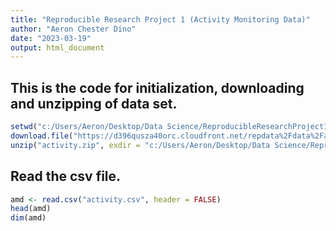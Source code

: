 ```yaml
---
title: "Reproducible Research Project 1 (Activity Monitoring Data)"
author: "Aeron Chester Dino"
date: "2023-03-19"
output: html_document
---
```


## This is the code for initialization, downloading and unzipping of data set.
```r
setwd("c:/Users/Aeron/Desktop/Data Science/ReproducibleResearchProject1")
download.file("https://d396qusza40orc.cloudfront.net/repdata%2Fdata%2Factivity.zip", destfile = "activity.zip")
unzip("activity.zip", exdir = "c:/Users/Aeron/Desktop/Data Science/ReproducibleResearchProject1")

```

## Read the csv file.

```r
amd <- read.csv("activity.csv", header = FALSE)
head(amd)
dim(amd)
```

